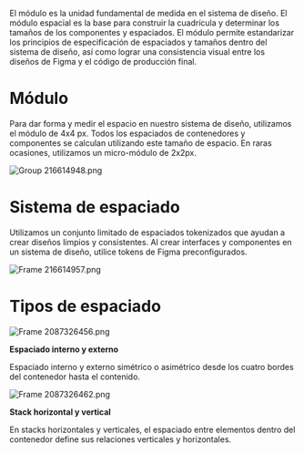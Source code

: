 El módulo es la unidad fundamental de medida en el sistema de diseño. El módulo espacial es la base para construir la cuadrícula y determinar los tamaños de los componentes y espaciados. El módulo permite estandarizar los principios de especificación de espaciados y tamaños dentro del sistema de diseño, así como lograr una consistencia visual entre los diseños de Figma y el código de producción final.

# Módulo

Para dar forma y medir el espacio en nuestro sistema de diseño, utilizamos el módulo de 4x4 px. Todos los espaciados de contenedores y componentes se calculan utilizando este tamaño de espacio. En raras ocasiones, utilizamos un micro-módulo de 2x2px.

![Group 216614948.png](/static/images/design/Module/Group_216614948.png)

# Sistema de espaciado

Utilizamos un conjunto limitado de espaciados tokenizados que ayudan a crear diseños limpios y consistentes. Al crear interfaces y componentes en un sistema de diseño, utilice tokens de Figma preconfigurados.

![Frame 216614957.png](/static/images/design/Module/Frame_216614957.png)

# Tipos de espaciado

![Frame 2087326456.png](/static/images/design/Module/Frame_2087326456.png)

**Espaciado interno y externo**

Espaciado interno y externo simétrico o asimétrico desde los cuatro bordes del contenedor hasta el contenido.

![Frame 2087326462.png](/static/images/design/Module/Frame_2087326462.png)

**Stack horizontal y vertical**

En stacks horizontales y verticales, el espaciado entre elementos dentro del contenedor define sus relaciones verticales y horizontales.